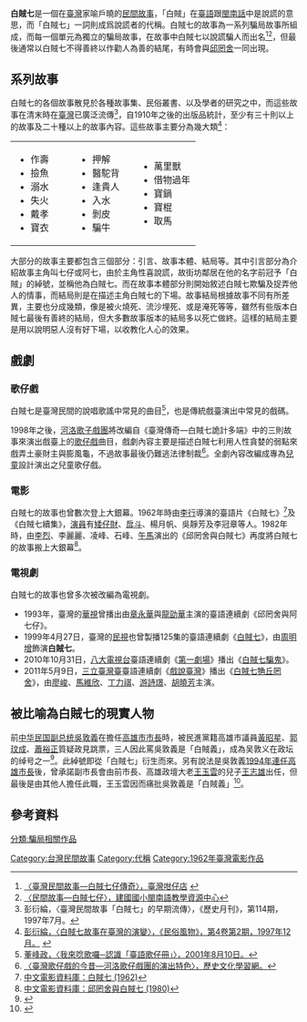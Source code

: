 {{Infobox Hokkien name
| title      = 白賊七
| hanji      = 白賊七
| poj        = Pe̍h-chha̍t-chhit
| hanlo      = 
| tl         = Pe̍h-tsha̍t-tshit
| bp         = 
| hokkienipa = 
| context    = 
| image      = 
| caption    = 
}}
'''白賊七'''是一個在[[臺灣|臺灣]]家喻戶曉的[[民間故事|民間故事]]，「白賊」在[[臺語|臺語]]跟[[閩南話|閩南話]]中是說謊的意思，而「白賊七」一詞則成爲說謊者的代稱。白賊七的故事為一系列騙局故事所組成，而每一個單元為獨立的騙局故事，在故事中白賊七以說謊騙人而出名<ref>[http://www.taiwan123.com.tw/LOCAL/oldstory_3.htm 〈臺灣民間故事—白賊七仔傳奇〉，臺灣咁仔店] {{webarchive|url=https://web.archive.org/web/20070812164414/http://www.taiwan123.com.tw/LOCAL/oldstory_3.htm |date=2007-08-12 }}</ref><ref>[http://ws2.chkops.kh.edu.tw/newholo/share/literature/literature1_01.htm 〈民間故事—白賊七仔〉，建國國小閩南語教學資源中心]</ref>，但最後通常以白賊七不得善終以作勸人為善的結尾，有時會與[[邱罔舍|邱罔舍]]一同出現。

==系列故事==
白賊七的各個故事散見於各種故事集、民俗叢書、以及學者的研究之中，而這些故事在清末時在[[臺灣|臺灣]]已廣泛流傳<ref>彭衍綸，〈臺灣民間故事「白賊七」的早期流傳〉，《歷史月刊》，第114期，1997年7月。</ref>，自1910年之後的出版品統計，至少有三十則以上的故事及二十種以上的故事內容。這些故事主要分為幾大類<ref>[http://www.ntl.edu.tw/publish/publish.asp?pid=11&mkey=175 彭衍綸，〈白賊七故事在臺灣的演變〉，《民俗風物》，第4卷第2期，1997年12月。] {{webarchive|url=https://web.archive.org/web/20070928080933/http://www.ntl.edu.tw/publish/publish.asp?pid=11&mkey=175 |date=2007-09-28 }}</ref>：

{|
|-----
| valign="top" width="33%" |
*作壽
*撿魚
*溺水
*失火
*戴孝
*寶衣
| valign="top" width="33%" |
*押解
*醫駝背
*逢貴人
*入水
*剝皮
*騙牛
| valign="top" width="33%" |
*萬里獸
*借物過年
*寶鍋
*寶棍
*取馬
|}

大部分的故事主要都包含三個部分：引言、故事本體、結局等。其中引言部分為介紹故事主角叫七仔或阿七，由於主角性喜說謊，故街坊鄰居在他的名字前冠予「白賊」的綽號，並稱他為白賊七。而在故事本體部分則開始敘述白賊七欺騙及捉弄他人的情事，而結局則是在描述主角白賊七的下場。故事結局根據故事不同有所差異，主要也分成幾類，像是被火燒死、流沙埋死、或是淹死等等，雖然有些版本白賊七最後有善終的結局，但大多數故事版本的結局多以死亡做終。這樣的結局主要是用以說明惡人沒有好下場，以收教化人心的效果。

==戲劇==
===歌仔戲===
白賊七是臺灣民間的說唱歌謠中常見的曲目<ref>[http://www.dang.idv.tw/memo9_1_i.htm 董峰政，〈我來唸歌囉─認識「臺語歌仔冊」〉，2001年8月10日。]</ref>，也是傳統戲臺演出中常見的戲碼。

1998年之後，[[河洛歌子戲團|河洛歌子戲團]]將改編自《臺灣傳奇—白賊七詭計多端》中的三則故事來演出戲臺上的[[歌仔戲|歌仔戲]]曲目，戲劇內容主要是描述白賊七利用人性貪婪的弱點來戲弄土豪財主與膨風龜，不過故事最後仍難逃法律制裁<ref>[http://culture.edu.tw/history/smenu_photomenu.php?smenuid=983&subjectid=1707 〈臺灣歌仔戲的今昔—河洛歌仔戲團的演出特色〉，歷史文化學習網。]{{dead link|date=2018年1月 |bot=InternetArchiveBot |fix-attempted=yes }}</ref>。全劇內容改編成專為[[兒童|兒童]]設計演出之兒童歌仔戲。

===電影===
白賊七的故事也曾數次登上大銀幕。1962年時由[[李行|李行]]導演的臺語片《白賊七》<ref>[http://www.dianying.com/ft/title/18237 中文電影資料庫：白賊七 (1962)]</ref>及《白賊七續集》，[[演員|演員]]有[[矮仔財|矮仔財]]、[[戽斗|戽斗]]、楊月帆、吳靜芳及李冠章等人。1982年時，由[[李烈|李烈]]、李麗麗、凌峰、石峰、[[午馬|午馬]]演出的《邱罔舍與白賊七》再度將白賊七的故事搬上大銀幕<ref>[http://www.dianying.com/ft/title/19789 中文電影資料庫：邱罔舍與白賊七 (1980)]</ref>。

===電視劇===
白賊七的故事也曾多次被改編為電視劇。

*1993年，臺灣的[[華視|華視]]曾播出由[[章永華|章永華]]與[[龍劭華|龍劭華]]主演的臺語連續劇《邱罔舍與阿七仔》。
*1999年4月27日，臺灣的[[民視|民視]]也曾製播125集的臺語連續劇《[[白賊七_(1999年電視劇)|白賊七]]》，由[[周明增|周明增]]飾演'''白賊七'''。
*2010年10月31日，[[八大電視台|八大電視台]]臺語連續劇《[[第一劇場|第一劇場]]》播出《[[白賊七騙鬼|白賊七騙鬼]]》。
*2011年5月9日，[[三立臺灣臺|三立臺灣臺]]臺語連續劇《[[戲說臺灣|戲說臺灣]]》播出《[[白賊七觕丘罔舍|白賊七觕丘罔舍]]》，由[[廖峻|廖峻]]、[[馬維欣|馬維欣]]、[[丁力祺|丁力祺]]、[[游詩璟|游詩璟]]、[[胡曉芳|胡曉芳]]主演。

==被比喻為白賊七的現實人物==
前[[中华民国副总统|中华民国副总统]][[吳敦義|吳敦義]]在擔任[[高雄市市長|高雄市市長]]時，被民進黨籍高雄市議員[[黃昭星|黃昭星]]、[[郭玟成|郭玟成]]、[[蕭裕正|蕭裕正]]質疑政見跳票，三人因此罵吳敦義是「白賊義」，成為吴敦义在政坛的绰号之一<ref>{{cite news|url=http://news.ltn.com.tw/news/focus/paper/507888|title=「白賊義」來源 綠諷吳也要白賊|author=李欣芳、黃維助、侯承旭|language=zh-tw|work=自由時報|publisher=|date=2011-07-12|accessdate=2018-04-17|dead-url=no|archiveurl=https://web.archive.org/web/20180416172507/http://news.ltn.com.tw/news/focus/paper/507888|archivedate=2018-04-17}}</ref>。此綽號即從「白賊七」衍生而來。另有說法是吳敦義[[1994年中華民國省市長暨省市議員選舉|1994年連任高雄市長]]後，曾承諾副市長會由前市長、高雄政壇大老[[王玉雲|王玉雲]]的兒子[[王志雄_(1952年)|王志雄]]出任，但最後是由其他人擔任此職，王玉雲因而痛批吳敦義是「白賊義」<ref>{{cite news|url=https://www.nownews.com/news/20090919/836307|title=吳揆白賊義怎來？　謝長廷：南部都知道|author=政治中心／綜合報導|language=zh-tw|work=今日新聞|publisher=|date=2011-07-12|accessdate=2018-04-17|dead-url=no|archiveurl=https://web.archive.org/web/20180416174055/https://www.nownews.com/news/20090919/836307|archivedate=2018-04-17}}</ref>。

==參考資料==
<div class="references-small">
<references />
</div>

{{DEFAULTSORT:B白賊七}}
[[Category:台灣民間故事|Category:台灣民間故事]]
[[Category:代稱|Category:代稱]]
[[分類:騙局相關作品|分類:騙局相關作品]]
[[Category:1962年臺灣電影作品|Category:1962年臺灣電影作品]]